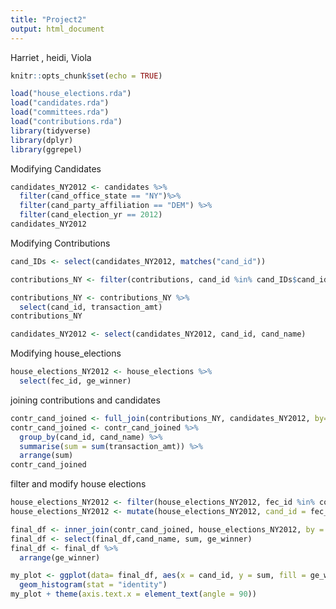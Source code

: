 ```yaml
---
title: "Project2"
output: html_document
---
```

Harriet , heidi, Viola
```r
knitr::opts_chunk$set(echo = TRUE)

```

```r
load("house_elections.rda")
load("candidates.rda")
load("committees.rda")
load("contributions.rda")
library(tidyverse)
library(dplyr)
library(ggrepel)
```

Modifying Candidates
```r
candidates_NY2012 <- candidates %>%
  filter(cand_office_state == "NY")%>%
  filter(cand_party_affiliation == "DEM") %>%
  filter(cand_election_yr == 2012)
candidates_NY2012
```



Modifying Contributions
```r
cand_IDs <- select(candidates_NY2012, matches("cand_id"))

contributions_NY <- filter(contributions, cand_id %in% cand_IDs$cand_id)

contributions_NY <- contributions_NY %>%
  select(cand_id, transaction_amt)
contributions_NY

candidates_NY2012 <- select(candidates_NY2012, cand_id, cand_name)
```




Modifying house_elections
```r
house_elections_NY2012 <- house_elections %>%
  select(fec_id, ge_winner)
```

joining contributions and candidates
```r
contr_cand_joined <- full_join(contributions_NY, candidates_NY2012, by= "cand_id")
contr_cand_joined <- contr_cand_joined %>%
  group_by(cand_id, cand_name) %>%
  summarise(sum = sum(transaction_amt)) %>%
  arrange(sum)
contr_cand_joined
```




filter and modify house elections
```r
house_elections_NY2012 <- filter(house_elections_NY2012, fec_id %in% contr_cand_joined$cand_id)
house_elections_NY2012 <- mutate(house_elections_NY2012, cand_id = fec_id )
```


```r


final_df <- inner_join(contr_cand_joined, house_elections_NY2012, by = "cand_id")
final_df <- select(final_df,cand_name, sum, ge_winner)
final_df <- final_df %>%
  arrange(ge_winner)

```


```r

my_plot <- ggplot(data= final_df, aes(x = cand_id, y = sum, fill = ge_winner))+
  geom_histogram(stat = "identity")
my_plot + theme(axis.text.x = element_text(angle = 90))
```



